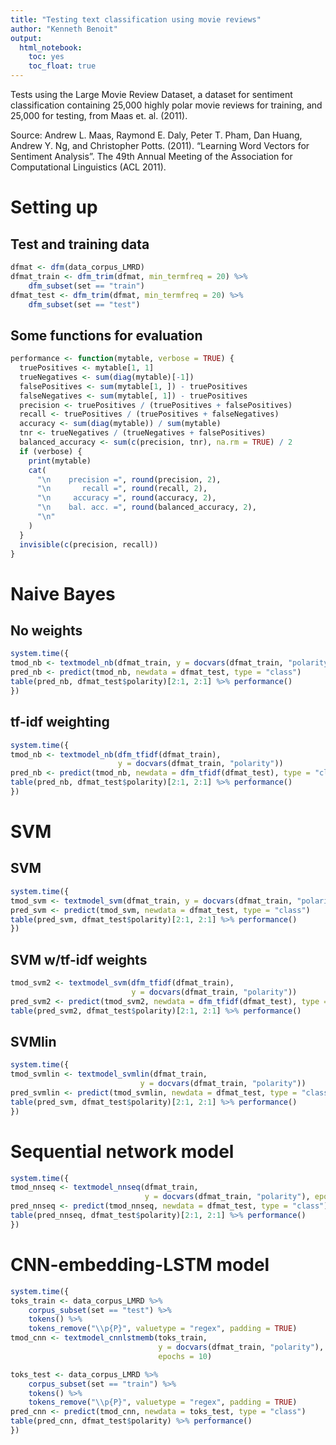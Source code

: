 ```yaml
---
title: "Testing text classification using movie reviews"
author: "Kenneth Benoit"
output:
  html_notebook:
    toc: yes
    toc_float: true
---
```



Tests using the Large Movie Review Dataset, a dataset for sentiment classification containing 25,000 highly polar movie reviews for training, and 25,000 for testing, from Maas et. al. (2011).

Source: Andrew L. Maas, Raymond E. Daly, Peter T. Pham, Dan Huang, Andrew Y. Ng, and Christopher Potts. (2011). "Learning Word Vectors for Sentiment Analysis". The 49th Annual Meeting of the Association for Computational Linguistics (ACL 2011).

# Setting up {.tabset .tabset-fade}

## Test and training data 

```r
dfmat <- dfm(data_corpus_LMRD)
dfmat_train <- dfm_trim(dfmat, min_termfreq = 20) %>%
    dfm_subset(set == "train")
dfmat_test <- dfm_trim(dfmat, min_termfreq = 20) %>%
    dfm_subset(set == "test")
```

## Some functions for evaluation

```r
performance <- function(mytable, verbose = TRUE) {
  truePositives <- mytable[1, 1]
  trueNegatives <- sum(diag(mytable)[-1])
  falsePositives <- sum(mytable[1, ]) - truePositives
  falseNegatives <- sum(mytable[, 1]) - truePositives
  precision <- truePositives / (truePositives + falsePositives)
  recall <- truePositives / (truePositives + falseNegatives)
  accuracy <- sum(diag(mytable)) / sum(mytable)
  tnr <- trueNegatives / (trueNegatives + falsePositives)
  balanced_accuracy <- sum(c(precision, tnr), na.rm = TRUE) / 2
  if (verbose) {
    print(mytable)
    cat(
      "\n    precision =", round(precision, 2),
      "\n       recall =", round(recall, 2),
      "\n     accuracy =", round(accuracy, 2),
      "\n    bal. acc. =", round(balanced_accuracy, 2),
      "\n"
    )
  }
  invisible(c(precision, recall))
}
```



# Naive Bayes {.tabset .tabset-fade}

## No weights

```r
system.time({
tmod_nb <- textmodel_nb(dfmat_train, y = docvars(dfmat_train, "polarity"))
pred_nb <- predict(tmod_nb, newdata = dfmat_test, type = "class")
table(pred_nb, dfmat_test$polarity)[2:1, 2:1] %>% performance()
})
```

## tf-idf weighting

```r
system.time({
tmod_nb <- textmodel_nb(dfm_tfidf(dfmat_train), 
                        y = docvars(dfmat_train, "polarity"))
pred_nb <- predict(tmod_nb, newdata = dfm_tfidf(dfmat_test), type = "class")
table(pred_nb, dfmat_test$polarity)[2:1, 2:1] %>% performance()
})
```

# SVM {.tabset .tabset-fade}

## SVM

```r
system.time({
tmod_svm <- textmodel_svm(dfmat_train, y = docvars(dfmat_train, "polarity"))
pred_svm <- predict(tmod_svm, newdata = dfmat_test, type = "class")
table(pred_svm, dfmat_test$polarity)[2:1, 2:1] %>% performance()
})
```

## SVM w/tf-idf weights

```r
tmod_svm2 <- textmodel_svm(dfm_tfidf(dfmat_train),
                           y = docvars(dfmat_train, "polarity"))
pred_svm2 <- predict(tmod_svm2, newdata = dfm_tfidf(dfmat_test), type = "class")
table(pred_svm2, dfmat_test$polarity)[2:1, 2:1] %>% performance()
```

## SVMlin

```r
system.time({
tmod_svmlin <- textmodel_svmlin(dfmat_train,
                             y = docvars(dfmat_train, "polarity"))
pred_svmlin <- predict(tmod_svmlin, newdata = dfmat_test, type = "class")
table(pred_svm, dfmat_test$polarity)[2:1, 2:1] %>% performance()
})
```


# Sequential network model

```r
system.time({
tmod_nnseq <- textmodel_nnseq(dfmat_train,
                              y = docvars(dfmat_train, "polarity"), epochs = 10)
pred_nnseq <- predict(tmod_nnseq, newdata = dfmat_test, type = "class")
table(pred_nnseq, dfmat_test$polarity)[2:1, 2:1] %>% performance()
})
```


# CNN-embedding-LSTM model

```r
system.time({
toks_train <- data_corpus_LMRD %>%
    corpus_subset(set == "test") %>%
    tokens() %>%
    tokens_remove("\\p{P}", valuetype = "regex", padding = TRUE)
tmod_cnn <- textmodel_cnnlstmemb(toks_train, 
                                 y = docvars(dfmat_train, "polarity"), 
                                 epochs = 10)

toks_test <- data_corpus_LMRD %>%
    corpus_subset(set == "train") %>%
    tokens() %>%
    tokens_remove("\\p{P}", valuetype = "regex", padding = TRUE)
pred_cnn <- predict(tmod_cnn, newdata = toks_test, type = "class")
table(pred_cnn, dfmat_test$polarity) %>% performance()
})
```

